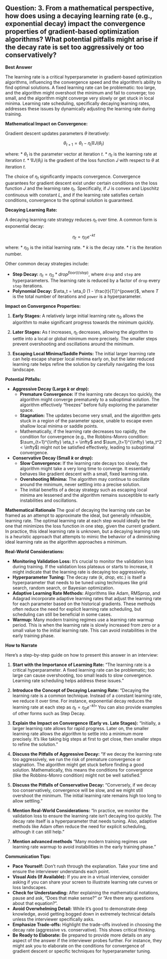 ## Question: 3. From a mathematical perspective, how does using a decaying learning rate (e.g., exponential decay) impact the convergence properties of gradient-based optimization algorithms? What potential pitfalls might arise if the decay rate is set too aggressively or too conservatively?

**Best Answer**

The learning rate is a critical hyperparameter in gradient-based optimization algorithms, influencing the convergence speed and the algorithm's ability to find optimal solutions. A fixed learning rate can be problematic: too large, and the algorithm might overshoot the minimum and fail to converge; too small, and the algorithm might converge very slowly or get stuck in local minima. Learning rate scheduling, specifically decaying learning rates, addresses these issues by dynamically adjusting the learning rate during training.

**Mathematical Impact on Convergence:**

Gradient descent updates parameters $\theta$ iteratively:

$$\theta_{t+1} = \theta_t - \eta_t \nabla J(\theta_t)$$

where:
*   $\theta_t$ is the parameter vector at iteration $t$.
*   $\eta_t$ is the learning rate at iteration $t$.
*   $\nabla J(\theta_t)$ is the gradient of the loss function $J$ with respect to $\theta$ at iteration $t$.

The choice of $\eta_t$ significantly impacts convergence. Convergence guarantees for gradient descent exist under certain conditions on the loss function $J$ and the learning rate $\eta_t$.  Specifically, if $J$ is convex and Lipschitz continuous with constant $L$, and if the learning rate satisfies certain conditions, convergence to the optimal solution is guaranteed.

**Decaying Learning Rate:**

A decaying learning rate strategy reduces $\eta_t$ over time. A common form is exponential decay:

$$\eta_t = \eta_0 e^{-kt}$$

where:
*   $\eta_0$ is the initial learning rate.
*   $k$ is the decay rate.
*   $t$ is the iteration number.

Other common decay strategies include:

*   **Step Decay:** $\eta_t = \eta_0 * drop^{floor(t/step)}$, where `drop` and `step` are hyperparameters. The learning rate is reduced by a factor of `drop` every `step` iterations.
*   **Polynomial Decay:** $\eta_t = \eta_0 (1 - \frac{t}{T})^{power}$, where $T$ is the total number of iterations and `power` is a hyperparameter.

**Impact on Convergence Properties:**

1.  **Early Stages:** A relatively large initial learning rate $\eta_0$ allows the algorithm to make significant progress towards the minimum quickly.

2.  **Later Stages:** As $t$ increases, $\eta_t$ decreases, allowing the algorithm to settle into a local or global minimum more precisely.  The smaller steps prevent overshooting and oscillations around the minimum.

3.  **Escaping Local Minima/Saddle Points:**  The initial larger learning rate can help escape sharper local minima early on, but the later reduced learning rate helps refine the solution by carefully navigating the loss landscape.

**Potential Pitfalls:**

*   **Aggressive Decay (Large *k* or *drop*):**
    *   **Premature Convergence:** If the learning rate decays too quickly, the algorithm might converge prematurely to a suboptimal solution. The algorithm effectively "freezes" before fully exploring the parameter space.
    *   **Stagnation:** The updates become very small, and the algorithm gets stuck in a region of the parameter space, unable to escape even shallow local minima or saddle points.
    *   Mathematically, if the learning rate decreases too rapidly, the condition for convergence (e.g., the Robbins-Monro condition: $\sum_{t=1}^{\infty} \eta_t = \infty$ and $\sum_{t=1}^{\infty} \eta_t^2 < \infty$) might not be satisfied effectively, leading to suboptimal convergence.

*   **Conservative Decay (Small *k* or *drop*):**
    *   **Slow Convergence:** If the learning rate decays too slowly, the algorithm might take a very long time to converge. It essentially behaves like gradient descent with a small, fixed learning rate.
    *   **Overshooting Minima:** The algorithm may continue to oscillate around the minimum, never settling into a precise solution.
    *   The initial benefits of a decay strategy such as escaping local minima are lessened and the algorithm remains susceptible to early instabilities and oscillations.

**Mathematical Rationale**
The goal of decaying the learning rate can be framed as an attempt to approximate the ideal, but generally infeasible, learning rate. The optimal learning rate at each step would ideally be the one that minimizes the loss function in one step, given the current gradient. In practice, this ideal learning rate is unknown, but a decaying learning rate is a heuristic approach that attempts to mimic the behavior of a diminishing ideal learning rate as the algorithm approaches a minimum.

**Real-World Considerations:**

*   **Monitoring Validation Loss:** It's crucial to monitor the validation loss during training. If the validation loss plateaus or starts to increase, it might indicate that the learning rate is decaying too aggressively.
*   **Hyperparameter Tuning:** The decay rate (*k*, *drop*, etc.) is itself a hyperparameter that needs to be tuned using techniques like grid search, random search, or Bayesian optimization.
*   **Adaptive Learning Rate Methods:**  Algorithms like Adam, RMSprop, and Adagrad incorporate adaptive learning rates that adjust the learning rate for each parameter based on the historical gradients. These methods often reduce the need for explicit learning rate scheduling, but scheduling can still be beneficial in some cases.
* **Warmup:** Many modern training regimes use a learning rate warmup period. This is when the learning rate is slowly increased from zero or a small value to the initial learning rate. This can avoid instabilities in the early training phase.

**How to Narrate**

Here's a step-by-step guide on how to present this answer in an interview:

1.  **Start with the Importance of Learning Rate:** "The learning rate is a critical hyperparameter. A fixed learning rate can be problematic; too large can cause overshooting, too small leads to slow convergence. Learning rate scheduling helps address these issues."

2.  **Introduce the Concept of Decaying Learning Rate:** "Decaying the learning rate is a common technique. Instead of a constant learning rate, we reduce it over time. For instance, exponential decay reduces the learning rate at each step as $\eta_t = \eta_0 e^{-kt}$" You can also provide examples of other forms such as Step Decay.

3.  **Explain the Impact on Convergence (Early vs. Late Stages):** "Initially, a larger learning rate allows for rapid progress. Later on, the smaller learning rate allows the algorithm to settle into a minimum more precisely. It's like taking big steps at first to get close, then smaller steps to refine the solution."

4.  **Discuss the Pitfalls of Aggressive Decay:** "If we decay the learning rate too aggressively, we run the risk of premature convergence or stagnation. The algorithm might get stuck before finding a good solution. Mathematically, this means the conditions for convergence (like the Robbins-Monro condition) might not be well satisfied."

5.  **Discuss the Pitfalls of Conservative Decay:** "Conversely, if we decay too conservatively, convergence will be slow, and we might still overshoot the minimum. The initial learning rate remains high too long to allow settling."

6.  **Mention Real-World Considerations:** "In practice, we monitor the validation loss to ensure the learning rate isn't decaying too quickly. The decay rate itself is a hyperparameter that needs tuning. Also, adaptive methods like Adam often reduce the need for explicit scheduling, although it can still help."

7. **Mention advanced methods** "Many modern training regimes use learning rate warmup to avoid instabilities in the early training phase."

**Communication Tips:**

*   **Pace Yourself:** Don't rush through the explanation. Take your time and ensure the interviewer understands each point.
*   **Visual Aids (If Available):** If you are in a virtual interview, consider asking if you can share your screen to illustrate learning rate curves or loss landscapes.
*   **Check for Understanding:** After explaining the mathematical notations, pause and ask, "Does that make sense?" or "Are there any questions about that equation?".
*   **Avoid Overwhelming Detail:** While it's good to demonstrate deep knowledge, avoid getting bogged down in extremely technical details unless the interviewer specifically asks.
*   **Emphasize Trade-offs:** Highlight the trade-offs involved in choosing the decay rate (aggressive vs. conservative). This shows critical thinking.
*   **Be Ready to Elaborate:** Be prepared to provide more details on any aspect of the answer if the interviewer probes further. For instance, they might ask you to elaborate on the conditions for convergence of gradient descent or specific techniques for hyperparameter tuning.
